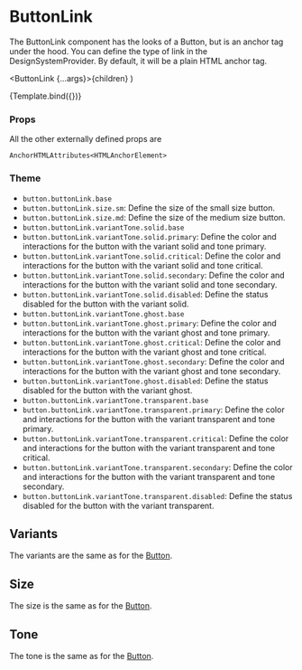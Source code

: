 
<Meta title="Components/Button/ButtonLink" component={ButtonLink} />

# ButtonLink

The ButtonLink component has the looks of a Button, but is an anchor tag under the hood.
You can define the type of link in the DesignSystemProvider. By default, it will be a plain HTML anchor tag.

  <ButtonLink {...args}>{children}</ButtonLink>
)

<Canvas>
  <Story
    name="Default"
    args={{ children: 'Default ButtonLink', href: '#ButtonLink' }}
  >
    {Template.bind({})}
  </Story>
</Canvas>

### Props

<ArgsTable story="Default" />

All the other externally defined props are

```
AnchorHTMLAttributes<HTMLAnchorElement>
```

### Theme

- `button.buttonLink.base`
- `button.buttonLink.size.sm`: Define the size of the small size button.
- `button.buttonLink.size.md`: Define the size of the medium size button.
- `button.buttonLink.variantTone.solid.base`
- `button.buttonLink.variantTone.solid.primary`: Define the color and interactions for the button with the variant solid and tone primary.
- `button.buttonLink.variantTone.solid.critical`: Define the color and interactions for the button with the variant solid and tone critical.
- `button.buttonLink.variantTone.solid.secondary`: Define the color and interactions for the button with the variant solid and tone secondary.
- `button.buttonLink.variantTone.solid.disabled`: Define the status disabled for the button with the variant solid.
- `button.buttonLink.variantTone.ghost.base`
- `button.buttonLink.variantTone.ghost.primary`: Define the color and interactions for the button with the variant ghost and tone primary.
- `button.buttonLink.variantTone.ghost.critical`: Define the color and interactions for the button with the variant ghost and tone critical.
- `button.buttonLink.variantTone.ghost.secondary`: Define the color and interactions for the button with the variant ghost and tone secondary.
- `button.buttonLink.variantTone.ghost.disabled`: Define the status disabled for the button with the variant ghost.
- `button.buttonLink.variantTone.transparent.base`
- `button.buttonLink.variantTone.transparent.primary`: Define the color and interactions for the button with the variant transparent and tone primary.
- `button.buttonLink.variantTone.transparent.critical`: Define the color and interactions for the button with the variant transparent and tone critical.
- `button.buttonLink.variantTone.transparent.secondary`: Define the color and interactions for the button with the variant transparent and tone secondary.
- `button.buttonLink.variantTone.transparent.disabled`: Define the status disabled for the button with the variant transparent.

## Variants

The variants are the same as for the [Button](/docs/components-button-button--default-story#variants).

## Size

The size is the same as for the [Button](/docs/components-button-button--default-story#size).

## Tone

The tone is the same as for the [Button](/docs/components-button-button--default-story#tone).
